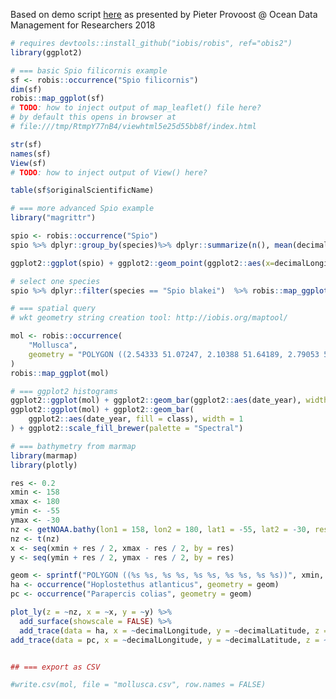 Based on demo script [here](https://github.com/iobis/training/blob/master/odmr/script.R)
as presented by Pieter Provoost @ Ocean Data Management for Researchers 2018

```r
# requires devtools::install_github("iobis/robis", ref="obis2")
library(ggplot2)

# === basic Spio filicornis example
sf <- robis::occurrence("Spio filicornis")
dim(sf)
robis::map_ggplot(sf)
# TODO: how to inject output of map_leaflet() file here?
# by default this opens in browser at
# file:///tmp/RtmpY77nB4/viewhtml5e25d55bb8f/index.html

str(sf)
names(sf)
View(sf)
# TODO: how to inject output of View() here?

table(sf$originalScientificName)

# === more advanced Spio example
library("magrittr")

spio <- robis::occurrence("Spio")
spio %>% dplyr::group_by(species)%>% dplyr::summarize(n(), mean(decimalLatitude))

ggplot2::ggplot(spio) + ggplot2::geom_point(ggplot2::aes(x=decimalLongitude, y=decimalLatitude))

# select one species
spio %>% dplyr::filter(species == "Spio blakei")  %>% robis::map_ggplot()

# === spatial query
# wkt geometry string creation tool: http://iobis.org/maptool/

mol <- robis::occurrence(
    "Mollusca",
    geometry = "POLYGON ((2.54333 51.07247, 2.10388 51.64189, 2.79053 51.80522, 3.36731 51.36149, 2.54333 51.07247))"
)
robis::map_ggplot(mol)

# === ggplot2 histograms
ggplot2::ggplot(mol) + ggplot2::geom_bar(ggplot2::aes(date_year), width = 1)
ggplot2::ggplot(mol) + ggplot2::geom_bar(
    ggplot2::aes(date_year, fill = class), width = 1
) + ggplot2::scale_fill_brewer(palette = "Spectral")

# === bathymetry from marmap
library(marmap)
library(plotly)

res <- 0.2
xmin <- 158
xmax <- 180
ymin <- -55
ymax <- -30
nz <- getNOAA.bathy(lon1 = 158, lon2 = 180, lat1 = -55, lat2 = -30, resolution = res * 60)
nz <- t(nz)
x <- seq(xmin + res / 2, xmax - res / 2, by = res)
y <- seq(ymin + res / 2, ymax - res / 2, by = res)

geom <- sprintf("POLYGON ((%s %s, %s %s, %s %s, %s %s, %s %s))", xmin, ymax, xmin, ymin, xmax, ymin, xmax, ymax, xmin, ymax)
ha <- occurrence("Hoplostethus atlanticus", geometry = geom)
pc <- occurrence("Parapercis colias", geometry = geom)

plot_ly(z = ~nz, x = ~x, y = ~y) %>%
  add_surface(showscale = FALSE) %>%
  add_trace(data = ha, x = ~decimalLongitude, y = ~decimalLatitude, z = ~-minimumDepthInMeters, marker = list(color = "#ffcc00", size = 3), name = "Hoplostethus atlanticus") %>%
add_trace(data = pc, x = ~decimalLongitude, y = ~decimalLatitude, z = ~-minimumDepthInMeters, marker = list(color = "#ff3399", size = 3), name = "Parapercis colias")


## === export as CSV

#write.csv(mol, file = "mollusca.csv", row.names = FALSE)
```
